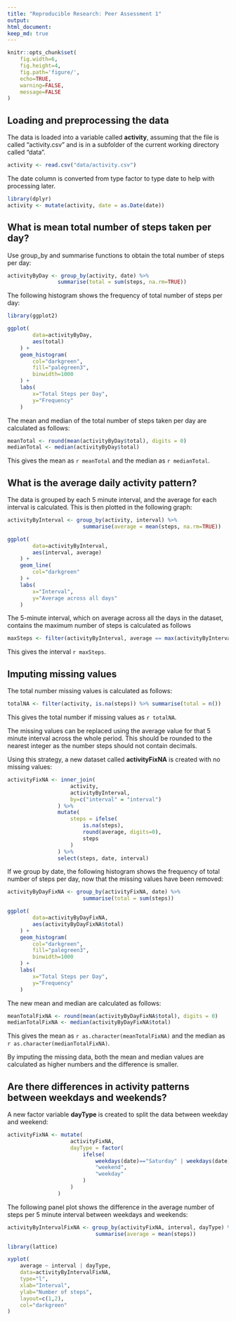 ```yaml
---
title: "Reproducible Research: Peer Assessment 1"
output: 
html_document:
keep_md: true
---
```


```r
knitr::opts_chunk$set(
    fig.width=6, 
    fig.height=4, 
    fig.path='figure/',
    echo=TRUE, 
    warning=FALSE, 
    message=FALSE
)
```


## Loading and preprocessing the data

The data is loaded into a variable called **activity**, assuming that the file is called "activity.csv" and is in a subfolder of the current working directory called "data".

``` r

activity <- read.csv("data/activity.csv")

```

The date column is converted from type factor to type date to help with processing later.

``` r

library(dplyr)
activity <- mutate(activity, date = as.Date(date))

```
  
  
  
## What is mean total number of steps taken per day?

Use group_by and summarise functions to obtain the total number of steps per day:

``` r

activityByDay <- group_by(activity, date) %>% 
                summarise(total = sum(steps, na.rm=TRUE))

```


The following histogram shows the frequency of total number of steps per day:

``` r
library(ggplot2)

ggplot(
        data=activityByDay, 
        aes(total)
    ) +
    geom_histogram(
        col="darkgreen",
        fill="palegreen3",
        binwidth=1000
    ) + 
    labs(
        x="Total Steps per Day", 
        y="Frequency"
    )

```


The mean and median of the total number of steps taken per day are calculated as follows:

``` r

meanTotal <- round(mean(activityByDay$total), digits = 0)
medianTotal <- median(activityByDay$total)

```

This gives the mean as `r meanTotal` and the median as `r medianTotal`.  



## What is the average daily activity pattern?

The data is grouped by each 5 minute interval, and the average for each interval is calculated.  This is then plotted in the following graph:

``` r
activityByInterval <- group_by(activity, interval) %>% 
                        summarise(average = mean(steps, na.rm=TRUE))

ggplot(
        data=activityByInterval, 
        aes(interval, average)
    ) + 
    geom_line(
        col="darkgreen"
    ) + 
    labs(
        x="Interval", 
        y="Average across all days"
    )

```


The 5-minute interval, which on average across all the days in the dataset, contains the maximum number of steps is calculated as follows

``` r

maxSteps <- filter(activityByInterval, average == max(activityByInterval$average))$interval

```

This gives the interval `r maxSteps`.



## Imputing missing values

The total number missing values is calculated as follows:

``` r

totalNA <- filter(activity, is.na(steps)) %>% summarise(total = n())

```

This gives the total number if missing values as `r totalNA`.


The missing values can be replaced using the average value for that 5 minute interval across the whole period.  This should be rounded to the nearest integer as the number steps should not contain decimals.

Using this strategy, a new dataset called **activityFixNA** is created with no missing values:


``` r

activityFixNA <- inner_join(
                    activity, 
                    activityByInterval, 
                    by=c("interval" = "interval")
                ) %>% 
                mutate(
                    steps = ifelse(
                        is.na(steps), 
                        round(average, digits=0), 
                        steps
                    )
                ) %>% 
                select(steps, date, interval)

```


If we group by date, the following histogram shows the frequency of total number of steps per day, now that the missing values have been removed:

``` r

activityByDayFixNA <- group_by(activityFixNA, date) %>% 
                        summarise(total = sum(steps))

ggplot(
        data=activityByDayFixNA, 
        aes(activityByDayFixNA$total)
    ) +
    geom_histogram(
        col="darkgreen",
        fill="palegreen3",
        binwidth=1000
    ) + 
    labs(
        x="Total Steps per Day", 
        y="Frequency"
    )

```


The new mean and median are calculated as follows:

``` r

meanTotalFixNA <- round(mean(activityByDayFixNA$total), digits = 0)
medianTotalFixNA <- median(activityByDayFixNA$total)

```

This gives the mean as `r as.character(meanTotalFixNA)` and the median as `r as.character(medianTotalFixNA)`.  

By imputing the missing data, both the mean and median values are calculated as higher numbers and the difference is smaller.




## Are there differences in activity patterns between weekdays and weekends?

A new factor variable **dayType** is created to split the data between weekday and weekend:

``` r

activityFixNA <- mutate(
                    activityFixNA, 
                    dayType = factor(
                        ifelse(
                            weekdays(date)=="Saturday" | weekdays(date)=="Sunday", 
                            "weekend", 
                            "weekday"
                        )
                    )
                )

```


The following panel plot shows the difference in the average number of steps per 5 minute interval between weekdays and weekends:

``` r
activityByIntervalFixNA <- group_by(activityFixNA, interval, dayType) %>% 
                            summarise(average = mean(steps))

library(lattice)

xyplot(
    average ~ interval | dayType, 
    data=activityByIntervalFixNA, 
    type="l", 
    xlab="Interval", 
    ylab="Number of steps", 
    layout=c(1,2), 
    col="darkgreen"
)

```
